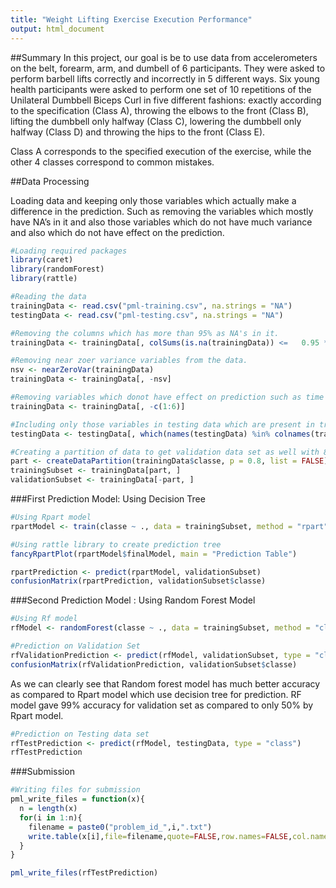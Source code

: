 ```yaml
---
title: "Weight Lifting Exercise Execution Performance"
output: html_document
---
```


##Summary
In this project, our goal is be to use data from accelerometers on the belt, forearm, arm, and dumbell of 6 participants. They were asked to perform barbell lifts correctly and incorrectly in 5 different ways. Six young health participants were asked to perform one set of 10 repetitions of the Unilateral Dumbbell Biceps Curl in five different fashions: exactly according to the specification (Class A), throwing the elbows to the front (Class B), lifting the dumbbell only halfway (Class C), lowering the dumbbell only halfway (Class D) and throwing the hips to the front (Class E).

Class A corresponds to the specified execution of the exercise, while the other 4 classes correspond to common mistakes.

##Data Processing 

Loading data and keeping only those variables which actually make a difference in the prediction. Such as removing the variables which mostly have NA's in it and also those variables which do not have much variance and also which do not have effect on the prediction. 

```r
#Loading required packages
library(caret)
library(randomForest)
library(rattle)

#Reading the data 
trainingData <- read.csv("pml-training.csv", na.strings = "NA")
testingData <- read.csv("pml-testing.csv", na.strings = "NA")

#Removing the columns which has more than 95% as NA's in it.
trainingData <- trainingData[, colSums(is.na(trainingData)) <=   0.95 * nrow(trainingData)]

#Removing near zoer variance variables from the data.
nsv <- nearZeroVar(trainingData)
trainingData <- trainingData[, -nsv]

#Removing variables which donot have effect on prediction such as time related variables.
trainingData <- trainingData[, -c(1:6)]

#Including only those variables in testing data which are present in training data.
testingData <- testingData[, which(names(testingData) %in% colnames(trainingData))]

#Creating a partition of data to get validation data set as well with 80% in training and 20% in validation.
part <- createDataPartition(trainingData$classe, p = 0.8, list = FALSE)
trainingSubset <- trainingData[part, ]
validationSubset <- trainingData[-part, ]

```

###First Prediction Model: Using Decision Tree

```r
#Using Rpart model 
rpartModel <- train(classe ~ ., data = trainingSubset, method = "rpart")

#Using rattle library to create prediction tree
fancyRpartPlot(rpartModel$finalModel, main = "Prediction Table")

rpartPrediction <- predict(rpartModel, validationSubset)
confusionMatrix(rpartPrediction, validationSubset$classe)
```

###Second Prediction Model : Using Random Forest Model

```r
#Using Rf model
rfModel <- randomForest(classe ~ ., data = trainingSubset, method = "class")

#Prediction on Validation Set
rfValidationPrediction <- predict(rfModel, validationSubset, type = "class")
confusionMatrix(rfValidationPrediction, validationSubset$classe)
```

As we can clearly see that Random forest model has much better accuracy as compared to Rpart model which use decision tree for prediction. RF model gave 99% accuracy for validation set as compared to only 50% by Rpart model.

```r
#Prediction on Testing data set
rfTestPrediction <- predict(rfModel, testingData, type = "class")
rfTestPrediction
```

###Submission

```r
#Writing files for submission
pml_write_files = function(x){
  n = length(x)
  for(i in 1:n){
    filename = paste0("problem_id_",i,".txt")
    write.table(x[i],file=filename,quote=FALSE,row.names=FALSE,col.names=FALSE)
  }
}

pml_write_files(rfTestPrediction)
```